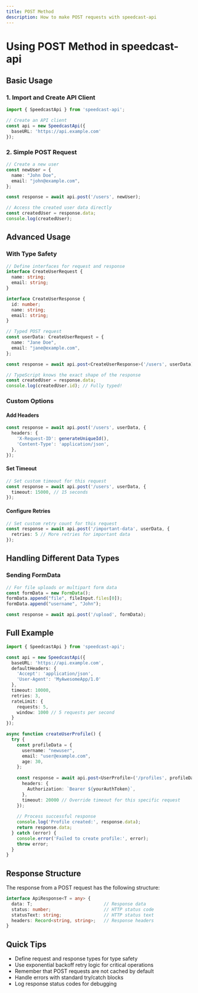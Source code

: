 ```yaml
---
title: POST Method
description: How to make POST requests with speedcast-api
---
```


# Using POST Method in speedcast-api

## Basic Usage

### 1. Import and Create API Client

```typescript
import { SpeedcastApi } from 'speedcast-api';

// Create an API client
const api = new SpeedcastApi({
  baseURL: 'https://api.example.com'
});
```

### 2. Simple POST Request

```typescript
// Create a new user
const newUser = {
  name: "John Doe",
  email: "john@example.com",
};

const response = await api.post('/users', newUser);

// Access the created user data directly
const createdUser = response.data;
console.log(createdUser);
```

## Advanced Usage

### With Type Safety

```typescript
// Define interfaces for request and response
interface CreateUserRequest {
  name: string;
  email: string;
}

interface CreateUserResponse {
  id: number;
  name: string;
  email: string;
}

// Typed POST request
const userData: CreateUserRequest = {
  name: "Jane Doe",
  email: "jane@example.com",
};

const response = await api.post<CreateUserResponse>('/users', userData);

// TypeScript knows the exact shape of the response
const createdUser = response.data;
console.log(createdUser.id); // Fully typed!
```

### Custom Options

#### Add Headers

```typescript
const response = await api.post('/users', userData, {
  headers: {
    'X-Request-ID': generateUniqueId(),
    'Content-Type': 'application/json',
  },
});
```

#### Set Timeout

```typescript
// Set custom timeout for this request
const response = await api.post('/users', userData, {
  timeout: 15000, // 15 seconds
});
```

#### Configure Retries

```typescript
// Set custom retry count for this request
const response = await api.post('/important-data', userData, {
  retries: 5 // More retries for important data
});
```

## Handling Different Data Types

### Sending FormData

```typescript
// For file uploads or multipart form data
const formData = new FormData();
formData.append("file", fileInput.files[0]);
formData.append("username", "John");

const response = await api.post('/upload', formData);
```

## Full Example

```typescript
import { SpeedcastApi } from 'speedcast-api';

const api = new SpeedcastApi({
  baseURL: 'https://api.example.com',
  defaultHeaders: {
    'Accept': 'application/json',
    'User-Agent': 'MyAwesomeApp/1.0'
  },
  timeout: 10000,
  retries: 3,
  rateLimit: {
    requests: 5,
    window: 1000 // 5 requests per second
  }
});

async function createUserProfile() {
  try {
    const profileData = {
      username: "newuser",
      email: "user@example.com",
      age: 30,
    };
    
    const response = await api.post<UserProfile>('/profiles', profileData, {
      headers: {
        Authorization: `Bearer ${yourAuthToken}`,
      },
      timeout: 20000 // Override timeout for this specific request
    });
    
    // Process successful response
    console.log('Profile created:', response.data);
    return response.data;
  } catch (error) {
    console.error('Failed to create profile:', error);
    throw error;
  }
}
```

## Response Structure

The response from a POST request has the following structure:

```typescript
interface ApiResponse<T = any> {
  data: T;                           // Response data
  status: number;                    // HTTP status code
  statusText: string;                // HTTP status text
  headers: Record<string, string>;   // Response headers
}
```

## Quick Tips

- Define request and response types for type safety
- Use exponential backoff retry logic for critical operations
- Remember that POST requests are not cached by default
- Handle errors with standard try/catch blocks
- Log response status codes for debugging
